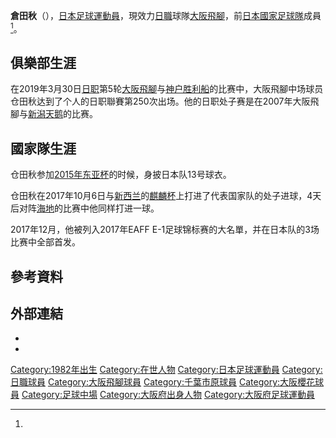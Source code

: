 {{Infobox Football biography 2| playername= 倉田秋
| fullname = 倉田秋
| image = Shu Kurata 2017 (36700073003) (cropped).jpg
| dateofbirth = {{birth date and age|1988|11|26|df=y}}
| cityofbirth = [[大阪府|大阪府]][[高槻市|高槻市]]
| countryofbirth = {{JPN}}
| height = {{height|m=1.72}}
| currentclub = [[大阪飛腳|大阪飛腳]] 
| clubnumber = 10
| position = [[中場|中場]]
| youthyears1 = 2001–2006
| youthclubs1 = [[大阪飛腳|大阪飛腳]]
| years1 = 2007– 
| clubs1 = [[大阪飛腳|大阪飛腳]]
| caps1 = 342
| goals1 = 52
| years2 = 2010 
| clubs2 = → [[千葉市原|千葉市原]] (外借)
| caps2 = 29 
| goals2 = 8
| years3 = 2011 
| clubs3 = → [[大阪櫻花|大阪櫻花]] (外借)
| caps3 = 33 
| goals3 = 10
| nationalyears1 = 2015–2017
| nationalteam1 = [[日本國家足球隊|日本]]
| nationalcaps1 = 9 
| nationalgoals1 = 2
| pcupdate = 2021年12月4日
| ntupdate = 2017年12月6日
}}
'''倉田秋'''（{{Bd|1988年|11月26日||}}），[[日本|日本]][[足球|足球]][[運動員|運動員]]，現效力[[日本職業足球聯賽|日職]]球隊[[大阪飛腳|大阪飛腳]]，前[[日本國家足球隊|日本國家足球隊]]成員<ref name="JNFTD"/>。

==俱樂部生涯==
在2019年3月30日[[日职|日职]]第5轮[[大阪飛腳|大阪飛腳]]与[[神户胜利船|神户胜利船]]的比赛中，大阪飛腳中场球员仓田秋达到了个人的日职聯賽第250次出场。他的日职处子赛是在2007年大阪飛腳与[[新潟天鹅|新潟天鹅]]的比赛。

==國家隊生涯==
仓田秋参加[[2015年东亚杯|2015年东亚杯]]的时候，身披日本队13号球衣。

仓田秋在2017年10月6日与[[新西兰国家足球队|新西兰]]的[[麒麟杯|麒麟杯]]上打进了代表国家队的处子进球，4天后对阵[[海地国家足球队|海地]]的比赛中他同样打进一球。

2017年12月，他被列入2017年EAFF E-1足球锦标赛的大名單，并在日本队的3场比赛中全部首发。

==參考資料==
{{reflist}}

==外部連結==
{{reflist}}
* {{Official|http://www2.gamba-osaka.net/club/player11.html|name=ガンバ大阪による公式プロフィール}}
* {{FIFA player|303571}}{{en icon}}

[[Category:1982年出生|Category:1982年出生]]
[[Category:在世人物|Category:在世人物]]
[[Category:日本足球運動員|Category:日本足球運動員]]
[[Category:日職球員|Category:日職球員]]
[[Category:大阪飛腳球員|Category:大阪飛腳球員]]
[[Category:千葉市原球員|Category:千葉市原球員]]
[[Category:大阪櫻花球員|Category:大阪櫻花球員]]
[[Category:足球中場|Category:足球中場]]
[[Category:大阪府出身人物|Category:大阪府出身人物]]
[[Category:大阪府足球運動員|Category:大阪府足球運動員]]